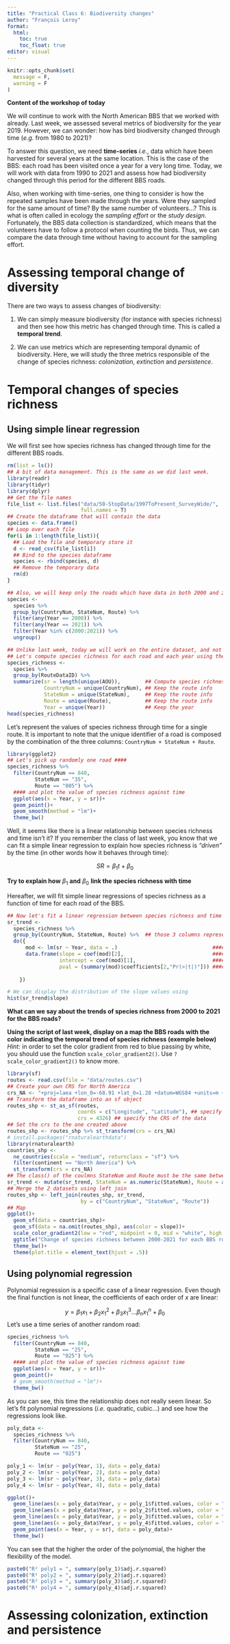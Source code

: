 ```yaml
---
title: "Practical Class 6: Biodiversity changes"
author: "François Leroy"
format:
  html:
    toc: true
    toc_float: true
editor: visual
---
```


```r
knitr::opts_chunk$set(
  message = F,
  warning = F
)
```

**Content of the workshop of today**

We will continue to work with the North American BBS that we worked with already. Last week, we assessed several metrics of biodiversity for the year 2019. However, we can wonder: how has bird biodiversity changed through time (*e.g.* from 1980 to 2021)?

To answer this question, we need **time-series** *i.e.*, data which have been harvested for several years at the same location. This is the case of the BBS: each road has been visited once a year for a very long time. Today, we will work with data from 1990 to 2021 and assess how had biodiversity changed through this period for the different BBS roads.

Also, when working with time-series, one thing to consider is how the repeated samples have been made through the years. Were they sampled for the same amount of time? By the same number of volunteers...? This is what is often called in ecology the *sampling effort* or the *study design*. Fortunately, the BBS data collection is standardized, which means that the volunteers have to follow a protocol when counting the birds. Thus, we can compare the data through time without having to account for the sampling effort.

# Assessing temporal change of diversity

There are two ways to assess changes of biodiversity:

1.  We can simply measure biodiversity (for instance with species richness) and then see how this metric has changed through time. This is called a **temporal trend**.

2.  We can use metrics which are representing temporal dynamic of biodiversity. Here, we will study the three metrics responsible of the change of species richness: *colonization*, *extinction* and *persistence*.

# Temporal changes of species richness

## Using simple linear regression

We will first see how species richness has changed through time for the different BBS roads.

```r
rm(list = ls())
## A bit of data management. This is the same as we did last week. 
library(readr)
library(tidyr)
library(dplyr)
## Get the file names
file_list <- list.files("data/50-StopData/1997ToPresent_SurveyWide/",
                        full.names = T)
## Create the dataframe that will contain the data
species <- data.frame()
## Loop over each file
for(i in 1:length(file_list)){
  ## Load the file and temporary store it
  d <- read_csv(file_list[i])
  ## Bind to the species dataframe
  species <- rbind(species, d)
  ## Remove the temporary data
  rm(d)
}

## Also, we will keep only the roads which have data in both 2000 and 2021
species <- 
  species %>% 
  group_by(CountryNum, StateNum, Route) %>% 
  filter(any(Year == 2000)) %>%
  filter(any(Year == 2021)) %>% 
  filter(Year %in% c(2000:2021)) %>% 
  ungroup()
```

```r
## Unlike last week, today we will work on the entire dataset, and not only year 2019.
## Let's compute species richness for each road and each year using the RouteDataID column.
species_richness <- 
  species %>% 
  group_by(RouteDataID) %>%
  summarize(sr = length(unique(AOU)),        ## Compute species richness
            CountryNum = unique(CountryNum), ## Keep the route info
            StateNum = unique(StateNum),     ## Keep the route info
            Route = unique(Route),           ## Keep the route info
            Year = unique(Year))             ## Keep the year
head(species_richness)
```

Let's represent the values of species richness through time for a single route. It is important to note that the unique identifier of a road is composed by the combination of the three columns: `CountryNum + StateNum + Route`.

```r
library(ggplot2)
## Let's pick up randomly one road ####
species_richness %>% 
  filter(CountryNum == 840,
         StateNum == "35",
         Route == "005") %>% 
  #### and plot the value of species richness against time
  ggplot(aes(x = Year, y = sr))+
  geom_point()+
  geom_smooth(method = "lm")+
  theme_bw()
```

Well, it seems like there is a linear relationship between species richness and time isn't it? If you remember the class of last week, you know that we can fit a simple linear regression to explain how species richness is *"driven"* by the time (in other words how it behaves through time):

$$SR = \beta_1t + \beta_0$$

**Try to explain how** $\beta_1$ **and** $\beta_0$ **link the species richness with time**

Hereafter, we will fit simple linear regressions of species richness as a function of time for each road of the BBS. 

```r
## Now let's fit a linear regression between species richness and time for each road. We could use a for loop but R as a cool function: do()
sr_trend <-
  species_richness %>% 
  group_by(CountryNum, StateNum, Route) %>%  ## those 3 columns represent the route id
  do({
      mod <- lm(sr ~ Year, data = .)                               #### fit the linear model 
      data.frame(slope = coef(mod)[2],                             #### extract the slope
                 intercept = coef(mod)[1],                         #### extract the intercept
                 pval = (summary(mod)$coefficients[2,"Pr(>|t|)"])) #### extract the p-value
      
    })

# We can display the distribution of the slope values using
hist(sr_trend$slope)
```

**What can we say about the trends of species richness from 2000 to 2021 for the BBS roads?**

**Using the script of last week, display on a map the BBS roads with the color indicating the temporal trend of species richness (exemple below)**
*Hint:* in order to set the color gradient from red to blue passing by white, you should use the function `scale_color_gradient2()`. Use `?scale_color_gradient2()` to know more.

```r
library(sf)
routes <- read.csv(file = "data/routes.csv")
## Create your own CRS for North America
crs_NA <- "+proj=laea +lon_0=-68.91 +lat_0=1.28 +datum=WGS84 +units=m +no_defs"
## Transform the dataframe into an sf object
routes_shp <- st_as_sf(routes,
                       coords = c("Longitude", "Latitude"), ## specify the columns containing the longitude and latitude
                       crs = 4326) ## specify the CRS of the data
## Set the crs to the one created above
routes_shp <- routes_shp %>% st_transform(crs = crs_NA)
# install.packages("rnaturalearthdata")
library(rnaturalearth)
countries_shp <-
  ne_countries(scale = "medium", returnclass = "sf") %>%
  filter(continent == "North America") %>%
  st_transform(crs = crs_NA)
## The class() of the coulmns StateNum and Route must be the same between the 2 datasets:
sr_trend <- mutate(sr_trend, StateNum = as.numeric(StateNum), Route = as.numeric(Route))
## Merge the 2 datasets using left join
routes_shp <- left_join(routes_shp, sr_trend,
                        by = c("CountryNum", "StateNum", "Route"))
## Map
ggplot()+
  geom_sf(data = countries_shp)+
  geom_sf(data = na.omit(routes_shp), aes(color = slope))+
  scale_color_gradient2(low = "red", midpoint = 0, mid = "white", high = "blue")+
  ggtitle("Change of species richness between 2000-2021 for each BBS road")+
  theme_bw()+
  theme(plot.title = element_text(hjust = .5))
```

## Using polynomial regression

Polynomial regression is a specific case of a linear regression. Even though the final function
is not linear, the coefficients of each order of $x$ are linear:

$$y = \beta_1x_1 + \beta_2x_1^2 + \beta_3x_1^3 \ldots \beta _nx_1^n + \beta_0$$
Let's use a time series of another random road:

```r
species_richness %>% 
  filter(CountryNum == 840,
         StateNum == "25",
         Route == "025") %>% 
  #### and plot the value of species richness against time
  ggplot(aes(x = Year, y = sr))+
  geom_point()+
  # geom_smooth(method = "lm")+
  theme_bw()
```
As you can see, this time the relationship does not really seem linear. So let's fit
polynomial regressions (*i.e.* quadratic, cubic...) and see how the regressions look like. 

```r
poly_data <- 
  species_richness %>% 
  filter(CountryNum == 840,
         StateNum == "25",
         Route == "025")

poly_1 <- lm(sr ~ poly(Year, 1), data = poly_data)
poly_2 <- lm(sr ~ poly(Year, 2), data = poly_data)
poly_3 <- lm(sr ~ poly(Year, 3), data = poly_data)
poly_4 <- lm(sr ~ poly(Year, 4), data = poly_data)

ggplot()+
  geom_line(aes(x = poly_data$Year, y = poly_1$fitted.values, color = "poly_1"))+
  geom_line(aes(x = poly_data$Year, y = poly_2$fitted.values, color = "poly_2"))+
  geom_line(aes(x = poly_data$Year, y = poly_3$fitted.values, color = "poly_3"))+
  geom_line(aes(x = poly_data$Year, y = poly_4$fitted.values, color = "poly_4"))+
  geom_point(aes(x = Year, y = sr), data = poly_data)+
  theme_bw()
```
You can see that the higher the order of the polynomial, the higher the flexibility of the model.

```r
paste0("R² poly1 = ", summary(poly_1)$adj.r.squared)
paste0("R² poly2 = ", summary(poly_2)$adj.r.squared)
paste0("R² poly3 = ", summary(poly_3)$adj.r.squared)
paste0("R² poly4 = ", summary(poly_4)$adj.r.squared)
```

# Assessing colonization, extinction and persistence

```r

```

